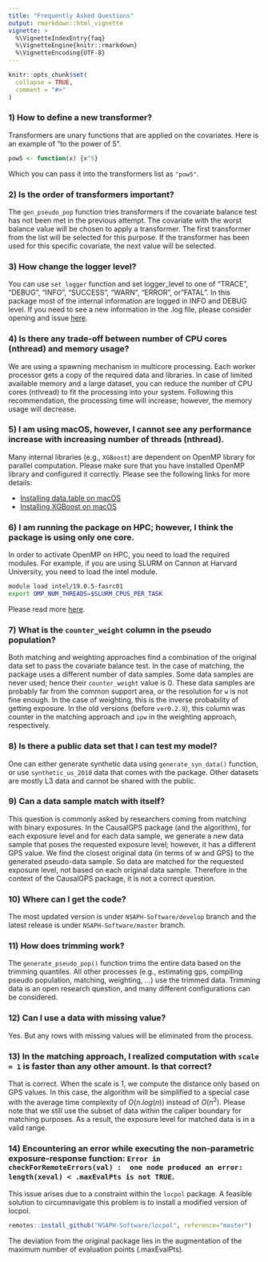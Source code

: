 ```yaml
---
title: "Frequently Asked Questions"
output: rmarkdown::html_vignette
vignette: >
  %\VignetteIndexEntry{faq}
  %\VignetteEngine{knitr::rmarkdown}
  %\VignetteEncoding{UTF-8}
---
```


```r
knitr::opts_chunk$set(
  collapse = TRUE,
  comment = "#>"
)
```

### 1) How to define a new transformer? 

Transformers are unary functions that are applied on the covariates. Here is an example of "to the power of 5".

```r
pow5 <- function(x) {x^5}
```
Which you can pass it into the transformers list as `"pow5"`.

### 2) Is the order of transformers important?

The `gen_pseudo_pop` function tries transformers if the covariate balance test has not been met in the previous attempt. The covariate with the worst balance value will be chosen to apply a transformer. The first transformer from the list will be selected for this purpose. If the transformer has been used for this specific covariate, the next value will be selected. 

### 3) How change the logger level?

You can use `set_logger` function and set logger_level to one of "TRACE", "DEBUG", "INFO", "SUCCESS", "WARN", "ERROR", or"FATAL". In this package most of the internal information are logged in INFO and DEBUG level. If you need to see a new information in the .log file, please consider opening and issue [here](https://github.com/NSAPH-Software/CausalGPS/issues/).

### 4) Is there any trade-off between number of CPU cores (nthread) and memory usage?

We are using a spawning mechanism in multicore processing. Each worker processor gets a copy of the required data and libraries. In case of limited available memory and a large dataset, you can reduce the number of CPU cores (nthread) to fit the processing into your system. Following this recommendation, the processing time will increase; however, the memory usage will decrease.

### 5) I am using macOS, however, I cannot see any performance increase with increasing number of threads (nthread).

Many internal libraries (e.g., `XGBoost`) are dependent on OpenMP library for parallel computation. Please make sure that you have installed OpenMP library and configured it correctly. Please see the following links for more details:

- [Installing data.table on macOS](https://github.com/Rdatatable/data.table/wiki/Installation/)  
- [Installing XGBoost on macOS ](https://xgboost.readthedocs.io/en/latest/install.html#r/)  
 
### 6) I am running the package on HPC; however, I think the package is using only one core. 

In order to activate OpenMP on HPC, you need to load the required modules. For example, if you are using SLURM on Cannon at Harvard University, you need to load the intel module.

```sh
module load intel/19.0.5-fasrc01
export OMP_NUM_THREADS=$SLURM_CPUS_PER_TASK
```

Please read more [here](https://docs.rc.fas.harvard.edu/kb/running-jobs/#Using_Threads_such_as_OpenMP/).

### 7) What is the `counter_weight` column in the pseudo population? 

Both matching and weighting approaches find a combination of the original data set to pass the covariate balance test. In the case of matching, the package uses a different number of data samples. Some data samples are never used; hence their `counter_weight` value is 0. These data samples are probably far from the common support area, or the resolution for `w` is not fine enough. In the case of weighting, this is the inverse probability of getting exposure. In the old versions (before `ver0.2.9`), this column was counter in the matching approach and `ipw` in the weighting approach, respectively.  

### 8) Is there a public data set that I can test my model?

One can either generate synthetic data using `generate_syn_data()` function, or use `synthetic_us_2010` data that comes with the package. Other datasets are mostly L3 data and cannot be shared with the public. 

### 9) Can a data sample match with itself?

This question is commonly asked by researchers coming from matching with binary exposures. In the CausalGPS package (and the algorithm), for each exposure level and for each data sample, we generate a new data sample that poses the requested exposure level; however, it has a different GPS value. We find the closest original data (in terms of w and GPS) to the generated pseudo-data sample. So data are matched for the requested exposure level, not based on each original data sample. Therefore in the context of the CausalGPS package, it is not a correct question.

### 10) Where can I get the code?

The most updated version is under `NSAPH-Software/develop` branch and the latest release is under `NSAPH-Software/master` branch.

### 11) How does trimming work?

The `generate_pseudo_pop()` function trims the entire data based on the trimming quantiles. All other processes (e.g., estimating gps, compiling pseudo population, matching, weighting, ...) use the trimmed data. Trimming data is an open research question, and many different configurations can be considered. 

### 12) Can I use a data with missing value?

Yes. But any rows with missing values will be eliminated from the process. 

### 13) In the matching approach, I realized computation with `scale = 1` is faster than any other amount. Is that correct?

That is correct. When the scale is 1, we compute the distance only based on GPS values.   In this case, the algorithm will be simplified to a special case with the average time complexity of $O(n.log(n))$ instead of $O(n^2)$. Please note that we still use the subset of data within the caliper boundary for matching purposes. As a result, the exposure level for matched data is in a valid range.

### 14) Encountering an error while executing the non-parametric exposure-response function: `Error in checkForRemoteErrors(val) :  one node produced an error: length(xeval) < .maxEvalPts is not TRUE`. 
This issue arises due to a constraint within the `locpol` package. A feasible solution to circumnavigate this problem is to install a modified version of locpol.

```r
remotes::install_github("NSAPH-Software/locpol", reference="master")
```

The deviation from the original package lies in the augmentation of the maximum number of evaluation points (.maxEvalPts).



